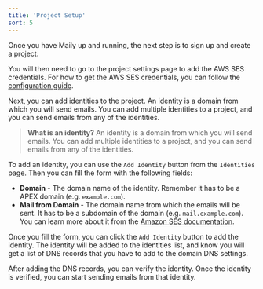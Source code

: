 ```yaml
---
title: 'Project Setup'
sort: 5
---
```


Once you have Maily up and running, the next step is to sign up and create a project.

[//]: # (TODO: Add signup screenshot)

You will then need to go to the project settings page to add the AWS SES credentials. For how to get the AWS SES credentials, you can follow the [configuration guide](/docs/configuration).

[//]: # (TODO: Add project settings screenshot)

Next, you can add identities to the project. An identity is a domain from which you will send emails. You can add multiple identities to a project, and you can send emails from any of the identities.

[//]: # (TODO: Add identities screenshot)

> **What is an identity?**
> An identity is a domain from which you will send emails. You can add multiple identities to a project, and you can send emails from any of the identities.

To add an identity, you can use the `Add Identity` button from the `Identities` page. Then you can fill the form with the following fields:

- **Domain** - The domain name of the identity. Remember it has to be a APEX domain (e.g. `example.com`).
- **Mail from Domain** - The domain name from which the emails will be sent. It has to be a subdomain of the domain (e.g. `mail.example.com`). You can learn more about it from the [Amazon SES documentation](https://docs.aws.amazon.com/ses/latest/dg/mail-from.html).

Once you fill the form, you can click the `Add Identity` button to add the identity. The identity will be added to the identities list, and know you will get a list of DNS records that you have to add to the domain DNS settings.

After adding the DNS records, you can verify the identity. Once the identity is verified, you can start sending emails from that identity.